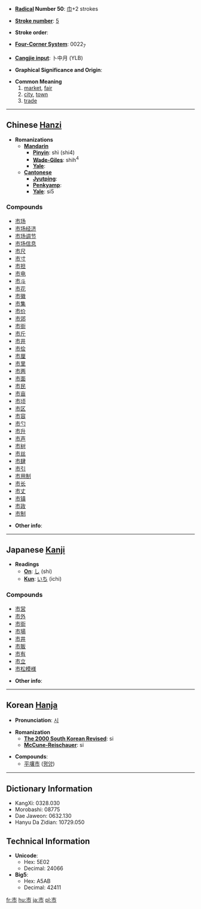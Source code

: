 * '''[[Wiktionary:Chinese radical index| Radical]] Number 50''': [[Wiktionary:Chinese radical index 巾|巾]]+2 strokes

* '''[[Wiktionary:Chinese total strokes index|Stroke number]]''': [[Wiktionary:Chinese total strokes index 5|5]]

* '''Stroke order''': 

* '''[[Wiktionary:Chinese four corner index|Four-Corner System]]''': 0022<sub>7</sub>

* '''[[Wiktionary:Chinese Cangjie index|Cangjie input]]''': 卜中月 (YLB)

* '''Graphical Significance and Origin''': 

* '''Common Meaning'''
*# [[market]], [[fair]]
*# [[city]], [[town]]
*# [[trade]]

----

== Chinese [[Hanzi]] ==

* '''Romanizations'''
** '''[[Mandarin]]'''
*** '''[[Pinyin]]''': shì (shi4)
*** '''[[Wade-Giles]]''': shih<sup>4</sup>
*** '''[[Yale]]''': 
** '''[[Cantonese]]'''
*** '''[[Jyutping]]''':
*** '''[[Penkyamp]]''': 
*** '''[[Yale]]''': si5

===Compounds===
*[[市场]]
*[[市场经济]]
*[[市场调节]]
*[[市场信息]]
*[[市尺]]
*[[市寸]]
*[[市担]]
*[[市电]]
*[[市斗]]
*[[市花]]
*[[市徽]]
*[[市集]]
*[[市价]]
*[[市郊]]
*[[市街]]
*[[市斤]]
*[[市井]]
*[[市侩]]
*[[市厘]]
*[[市里]]
*[[市两]]
*[[市面]]
*[[市民]]
*[[市亩]]
*[[市顷]]
*[[市区]]
*[[市容]]
*[[市勺]]
*[[市升]]
*[[市声]]
*[[市树]]
*[[市丝]]
*[[市肆]]
*[[市引]]
*[[市用制]]
*[[市长]]
*[[市丈]]
*[[市镇]]
*[[市政]]
*[[市制]]

* '''Other info''': 

----

== Japanese [[Kanji]] ==

* '''Readings'''
** '''[[On]]''': [[し]] (shi)
** '''[[Kun]]''': [[いち]] (ichi)

===Compounds===
*[[市営]]
*[[市外]]
*[[市街]]
*[[市場]]
*[[市井]]
*[[市販]]
*[[市有]]
*[[市立]]
*[[市松模様]]

* '''Other info''':  

----

== Korean [[Hanja]] ==

* '''Pronunciation''': [[시]]

* '''Romanization'''
** '''[[The 2000 South Korean Revised Romanization|The 2000 South Korean Revised]]''': si
** '''[[McCune-Reischauer]]''': si

* '''Compounds''':
**[[平壤市]] ([[평양]])

----

== Dictionary Information ==

* KangXi: 0328.030
* Morobashi: 08775
* Dae Jaweon: 0632.130
* Hanyu Da Zidian: 10729.050

== Technical Information ==

* '''Unicode''':
** Hex: 5E02
** Decimal: 24066
* '''Big5''':
** Hex: A5AB
** Decimal: 42411
[[fr:市]]
[[hu:市]]
[[ja:市]]
[[pl:市]]